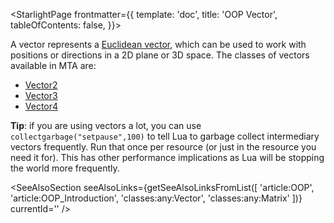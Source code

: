 
<StarlightPage frontmatter={{
    template: 'doc',
    title: 'OOP Vector',
    tableOfContents: false,
}}>

A vector represents a <a href="https://en.wikipedia.org/wiki/Euclidean_vector" target="_blank">Euclidean vector</a>, which can be used to work with positions or directions in a 2D plane or 3D space. The classes of vectors available in MTA are:

- [Vector2](/Vector2)
- [Vector3](/Vector3)
- [Vector4](/Vector4)

**Tip**: if you are using vectors a lot, you can use `collectgarbage("setpause",100)` to tell Lua to garbage collect intermediary vectors frequently. Run that once per resource (or just in the resource you need it for). This has other performance implications as Lua will be stopping the world more frequently. 

<SeeAlsoSection seeAlsoLinks={getSeeAlsoLinksFromList([
    'article:OOP',
    'article:OOP_Introduction',
    'classes:any:Vector',
    'classes:any:Matrix'
])} currentId='' />

</StarlightPage>
